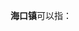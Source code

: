 '''海口镇'''可以指：
{{PRC admin/disambig|33/11/21/105/000|34/08/03/100/000|35/01/81/103/000|36/11/81/105/000|53/04/22/103/000}}
{{disambig|cat=三字中国镇名消歧义}}
